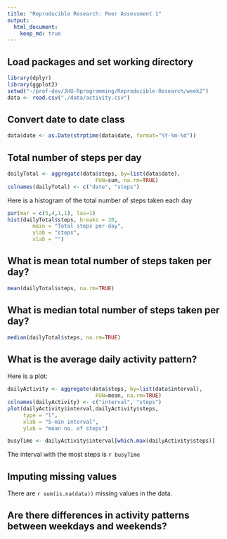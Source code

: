 ```yaml
---
title: "Reproducible Research: Peer Assessment 1"
output: 
  html_document:
    keep_md: true
---
```


## Load packages and set working directory
```r
library(dplyr)
library(ggplot2)
setwd("~/prof-dev/JHU-Rprogramming/Reproducible-Research/week2")
data <- read.csv("./data/activity.csv")
```

## Convert date to date class
```r
data$date <- as.Date(strptime(data$date, format="%Y-%m-%d"))
```

## Total number of steps per day
```r
dailyTotal <- aggregate(data$steps, by=list(data$date),
                            FUN=sum, na.rm=TRUE)
colnames(dailyTotal) <- c("date", "steps")
```

Here is a histogram of the total number of steps taken each day
```r
par(mar = c(5,4,1,1), las=1)
hist(dailyTotal$steps, breaks = 20,
        main = "Total steps per day", 
        ylab = "steps",
        xlab = "")

```

## What is mean total number of steps taken per day?
```r
mean(dailyTotal$steps, na.rm=TRUE)
```

## What is median total number of steps taken per day?
```r
median(dailyTotal$steps, na.rm=TRUE)
```

## What is the average daily activity pattern? 
Here is a plot:
```r
dailyActivity <- aggregate(data$steps, by=list(data$interval),
                            FUN=mean, na.rm=TRUE)
colnames(dailyActivity) <- c("interval", "steps")
plot(dailyActivity$interval,dailyActivity$steps,
     type = "l",
     xlab = "5-min interval",
     ylab = "mean no. of steps")
```

```r
busyTime <- dailyActivity$interval[which.max(dailyActivity$steps)]
```
The interval with the most steps is `r busyTime` 


## Imputing missing values
There are `r sum(is.na(data))` missing values in the data.


## Are there differences in activity patterns between weekdays and weekends?
